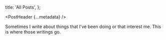 
  title: 'All Posts',
};

<PostHeader {...metadata} />

Sometimes I write about things that I've been doing or that interest me. This is where those writings go.


<PostHeaderList pages={subpages} />
